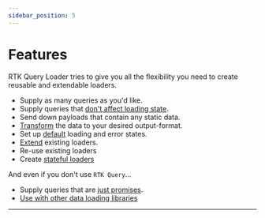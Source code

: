 ```yaml
---
sidebar_position: 5
---
```



# Features

RTK Query Loader tries to give you all the flexibility you need to create reusable and extendable loaders.

- Supply as many queries as you'd like.
- Supply queries that [don't affect loading state](defer-queries.md).
- Send down payloads that contain any static data.
- [Transform](./transforming.md) the data to your desired output-format.
- Set up [default](../Quick%20Guide/base-loader.md) loading and error states.
- [Extend](./extending.md) existing loaders.
- Re-use existing loaders
- Create [stateful loaders](./stateful-loader)

And even if you don't use `RTK Query`...

- Supply queries that are [just promises](../Exports/use-create-query.md).
- [Use with other data loading libraries](./other-libs.md)

---

<DocCardList />

